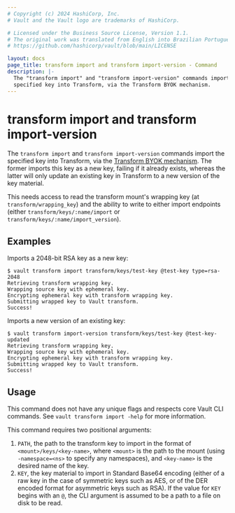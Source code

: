 ```yaml
---
# Copyright (c) 2024 HashiCorp, Inc.
# Vault and the Vault logo are trademarks of HashiCorp.

# Licensed under the Business Source License, Version 1.1.
# The original work was translated from English into Brazilian Portuguese.
# https://github.com/hashicorp/vault/blob/main/LICENSE

layout: docs
page_title: transform import and transform import-version - Command
description: |-
  The "transform import" and "transform import-version" commands import the
  specified key into Transform, via the Transform BYOK mechanism.
---
```


# transform import and transform import-version

The `transform import` and `transform import-version` commands import the
specified key into Transform, via the [Transform BYOK
mechanism](/vault/docs/secrets/transform#bring-your-own-key-byok). The former
imports this key as a new key, failing if it already exists, whereas the
latter will only update an existing key in Transform to a new version of the
key material.

This needs access to read the transform mount's wrapping key (at
`transform/wrapping_key`) and the ability to write to either import
endpoints (either `transform/keys/:name/import` or
`transform/keys/:name/import_version`).

## Examples

Imports a 2048-bit RSA key as a new key:

```
$ vault transform import transform/keys/test-key @test-key type=rsa-2048
Retrieving transform wrapping key.
Wrapping source key with ephemeral key.
Encrypting ephemeral key with transform wrapping key.
Submitting wrapped key to Vault transform.
Success!
```

Imports a new version of an existing key:

```
$ vault transform import-version transform/keys/test-key @test-key-updated
Retrieving transform wrapping key.
Wrapping source key with ephemeral key.
Encrypting ephemeral key with transform wrapping key.
Submitting wrapped key to Vault transform.
Success!
```

## Usage

This command does not have any unique flags and respects core Vault CLI
commands. See `vault transform import -help` for more information.

This command requires two positional arguments:

 1. `PATH`, the path to the transform key to import in the format of
    `<mount>/keys/<key-name>`, where `<mount>` is the path to the mount
    (using `-namespace=<ns>` to specify any namespaces), and `<key-name>`
    is the desired name of the key.
 2. `KEY`, the key material to import in Standard Base64 encoding (either
    of a raw key in the case of symmetric keys such as AES, or of the DER
    encoded format for asymmetric keys such as RSA). If the value for `KEY`
    begins with an `@`, the CLI argument is assumed to be a path to a file
    on disk to be read.
